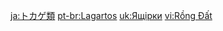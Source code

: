 {{Disambiguation}}
{{Items by Category List|Lizards|type=Wildlife}}

[[ja:トカゲ類]]
[[pt-br:Lagartos]]
[[uk:Ящірки]]
[[vi:Rồng Đất]]
